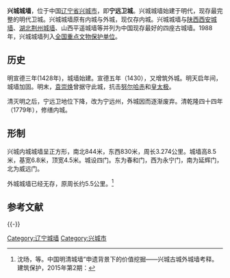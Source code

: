 {{文物保护单位
| 级别 = 全国
| 图片 = Xingcheng East Gate.jpg
| 名称 = 兴城城墙
| 编号 = 3-62
| 分类 = 古建筑及历史纪念建筑物
| 时代 = [[明|明]]至[[清|清]]
| 所在 = [[辽宁省|辽宁省]][[兴城市|兴城市]]
| 登录 = 1988年
}}'''兴城城墙'''，位于中国[[辽宁省|辽宁省]][[兴城市|兴城市]]，即'''宁远卫城'''。兴城城墙始建于明代，现存最完整的明代卫城。兴城城墙原有内城与外城，现仅存内城。兴城城墙与[[陕西|陕西]][[西安|西安]][[西安城墙|城墙]]、[[湖北|湖北]][[荆州|荆州]][[荆州城墙|城墙]]、山西平遥城墙等并列为中国现存最好的四座古城墙。1988年，兴城城墙列入[[全国重点文物保护单位|全国重点文物保护单位]]。

== 历史 ==
明宣德三年(1428年)，城墙始建。宣德五年（1430），又增筑外城。明天启年间，城墙加固。明末，[[袁崇焕|袁崇焕]]曾据守此城，抗击[[努尔哈赤|努尔哈赤]]和[[皇太极|皇太极]]。

清灭明之后，宁远卫地位下降，改为宁远州，外城因而逐渐废弃。清乾隆四十四年（1779年），修缮内城。

== 形制 ==
兴城内城城墙呈正方形，南北844米，东西830米，周长3.274公里。城墙高8.5米，基宽6.8米，顶宽4.5米。城设四门。东为春和门，西为永宁门，南为延辉门，北为威远门。

外城城墙已经无存，原周长约5.5公里。<ref>沈旸，等。中国明清城墙”申遗背景下的价值挖掘——兴城古城外城墙考释。建筑保护，2015年第2期：</ref>

== 参考文献 ==
{{Reflist}}

{{-}}
{{辽宁省境内的古城墙}}

[[Category:辽宁城墙|Category:辽宁城墙]]
[[Category:兴城市|Category:兴城市]]
